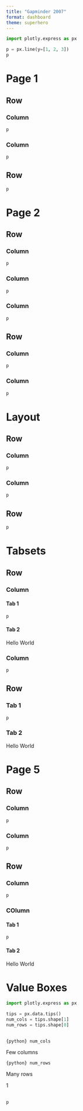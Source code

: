 ```yaml
---
title: "Gapminder 2007"
format: dashboard
theme: superhero
---
```


```python
import plotly.express as px

p = px.line(y=[1, 2, 3])
p
```

# Page 1

## Row {height="40%"}

### Column {width="30%"}

```python
p
```

### Column {width="70%"}

```python
p
```

## Row {height="60%"}

```python
p
```

# Page 2

## Row {height="30%"}

### Column {width="33%"}
```python
p
```

### Column {width="33%"}

```python
p
```
### Column {width="34%"}

```python
p
```
## Row {height="70%"}

### Column {width="70%"}
```python
p
```
### Column {width="30%"}

```python
p
```

# Layout
## Row {height="40%"}

### Column {width="30%"}

```python
p
```

### Column {width="70%"}

```python
p
```

## Row {height="60%"}

```python
p
```

# Tabsets

## Row {height="40%"}

### Column {.tabset width="30%"}

#### Tab 1

```python
p
```
#### Tab 2

Hello World

### Column {width="70%"}

```python
p
```

## Row {.tabset height="60%"}

### Tab 1
```python
p
```

### Tab 2

Hello World

# Page 5

## Row {height="20%"}

### Column {width="50%"}

```python
p
```

### Column {width="50%"}

```python
p
```

## Row {height="80%"}

### Column {width="70%"}
```python
p
```

### COlumn {.tabset width="30"}

#### Tab 1

```python
p
```

#### Tab 2

Hello World

# Value Boxes

```python
import plotly.express as px
```
```python
tips = px.data.tips()
num_cols = tips.shape[1]
num_rows = tips.shape[0]
```

## {height="30%"}

:::{.valuebox title="Columns" color="primary" icon="heart"}
`{python} num_cols`

Few columns
:::

:::{.valuebox title="Rows" color="secondary" icon="arrow-down"}
`{python} num_rows`

Many rows
:::

:::{.valuebox title="Medium Number" color="#5ba3b6" icon="bar-chart"}
1
:::


##

```python
p
```
